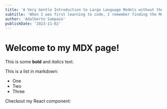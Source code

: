 ```yaml
---
title: 'A Very Gentle Introduction to Large Language Models without the Hype'
subtitle: 'When I was first learning to code, I remember finding the Modulo operator (%) extremely confusing.'
author: 'Adalberto Sampaio'
publishDate: '2023-11-02'
---
```


# Welcome to my MDX page!
 
This is some **bold** and _italics_ text.
 
This is a list in markdown:
 
- One
- Two
- Three
 
Checkout my React component: